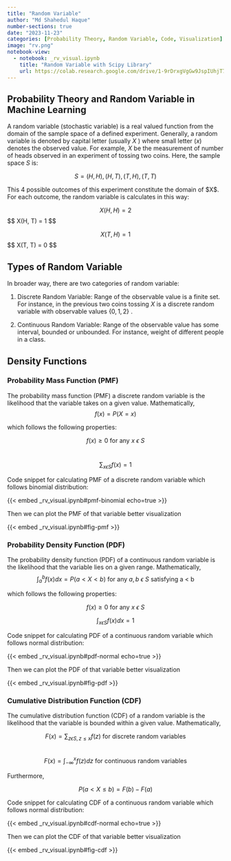```yaml
---
title: "Random Variable"
author: "Md Shahedul Haque"
number-sections: true
date: "2023-11-23"
categories: [Probability Theory, Random Variable, Code, Visualization]
image: "rv.png"
notebook-view:
  - notebook: _rv_visual.ipynb
    title: "Random Variable with Scipy Library"
    url: https://colab.research.google.com/drive/1-9rDrxgVgGw9JspIUhjT79ANonsbJrPp
---
```


## Probability Theory and Random Variable in Machine Learning

A random variable (stochastic variable) is a real valued function from the domain of the sample space of a defined experiment. Generally, a random variable is denoted by capital letter (usually $X$ ) where small letter ($x$) denotes the observed value. For example, $X$ be the measurement of number of heads observed in an experiment of tossing two coins. Here, the sample space $S$ is:

$$ S = {(H, H), (H, T), (T, H), (T, T) } $$

This 4 possible outcomes of this experiment constitute the domain of \$X\$. For each outcome, the random variable is calculates in this way:

$$  X(H, H) = 2  $$\$\$ X(H, T) = 1 \$\$

$$  X(T, H) = 1 $$ \$\$ X(T, T) = 0 \$\$

## Types of Random Variable

In broader way, there are two categories of random variable:

1.  Discrete Random Variable: Range of the observable value is a finite set. For instance, in the previous two coins tossing $X$ is a discrete random variable with observable values $\{0, 1, 2\}$ .

2.  Continuous Random Variable: Range of the observable value has some interval, bounded or unbounded. For instance, weight of different people in a class.

## Density Functions

### **Probability Mass Function** **(PMF)**

The probability mass function (PMF) a discrete random variable is the likelihood that the variable takes on a given value. Mathematically,\
$$  f(x) = P(X = x) $$

which follows the following properties:

$$  f(x) \geq 0 \mbox{ for any $x$ \(\epsilon\)
$S$ } $$\

$$  \sum_{x \epsilon S} f(x) = 1  $$

Code snippet for calculating PMF of a discrete random variable which follows binomial distribution:

{{< embed _rv_visual.ipynb#pmf-binomial echo=true >}}

Then we can plot the PMF of that variable better visualization

{{< embed _rv_visual.ipynb#fig-pmf >}}

### **Probability Density Function** **(PDF)**

The probability density function (PDF) of a continuous random variable is the likelihood that the variable lies on a given range. Mathematically,\
$$ \int_{a}^{b} f(x)dx = P(a< X <b) \mbox{ for any $a, b$ \(\epsilon\) $S$ satisfying a < b }$$

which follows the following properties:

$$  f(x) \geq 0 \mbox{ for any $x$ \(\epsilon\)
$S$ } $$

$$  \int_{x \epsilon S} f(x)dx = 1  $$

Code snippet for calculating PDF of a continuous random variable which follows normal distribution:

{{< embed _rv_visual.ipynb#pdf-normal echo=true >}}

Then we can plot the PDF of that variable better visualization

{{< embed _rv_visual.ipynb#fig-pdf >}}

### **Cumulative Distribution Function** **(CDF)**

The cumulative distribution function (CDF) of a random variable is the likelihood that the variable is bounded within a given value. Mathematically,

$$ F(x) = \sum_{z \epsilon S, z \leq x } f(z) \mbox{ for discrete random variables }$$\
$$ F(x) = \int_{- \infty}^{x} f(z)dz  \mbox{ for continuous random variables }$$

Furthermore,

$$  P(a< X \leq b) = F(b) - F(a)  $$

Code snippet for calculating CDF of a continuous random variable which follows normal distribution:

{{< embed _rv_visual.ipynb#cdf-normal echo=true >}}

Then we can plot the CDF of that variable better visualization

{{< embed _rv_visual.ipynb#fig-cdf >}}
